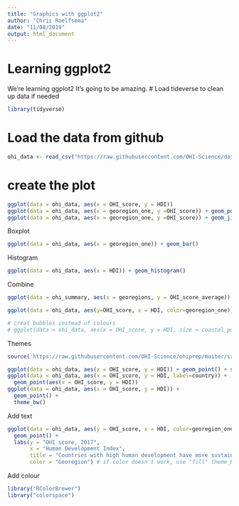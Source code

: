 ```yaml
---
title: "Graphics with ggplot2"
author: "Chris Roelfsema"
date: "11/08/2019"
output: html_document
---
```


# Learning ggplot2

We're learning ggplot2 It's going to be amazing. 
# Load tideverse to clean up data if needed
```r
library(tidyverse)
```


# Load the data from github  

```r
ohi_data <- read_csv("https://raw.githubusercontent.com/OHI-Science/data-science-training/master/data/OHI_global_data.csv")
```


# create the plot
```r
ggplot(data = ohi_data, aes(x = OHI_score, y = HDI))
ggplot(data = ohi_data, aes(x = georegion_one, y =OHI_score)) + geom_point()
ggplot(data = ohi_data, aes(x = georegion_one, y =OHI_score)) + geom_jitter(width=0.2)
```

Boxplot
```r
ggplot(data = ohi_data, aes(x = georegion_one)) + geom_bar()
```

Histogram
```r
ggplot(data = ohi_data, aes(x = HDI)) + geom_histogram()
```

Combine
```r
ggplot(data = ohi_summary, aes(x = georegions, y = OHI_score_average)) + geom_bar(stat="identity") + geom_jitter(data=ohi_data, aes(x=georegion_one, y=OHI_score))
```
```r
ggplot(data = ohi_data, aes(y=OHI_score, x = HDI, color=georegion_one)) + geom_point()

# creat bubbles instead of colours
# ggplot(data = ohi_data, aes(x = OHI_score, y = HDI, size = coastal_pop)) + geom_point()

```

Themes
```r
source('https://raw.githubusercontent.com/OHI-Science/ohiprep/master/src/R/scatterTheme.txt')       

ggplot(data = ohi_data, aes(x = OHI_score, y = HDI)) + geom_point() + scatterTheme
ggplot(data = ohi_data, aes(x = OHI_score, y = HDI, label=country)) + 
  geom_point(aes(x = OHI_score, y = HDI))
ggplot(data = ohi_data, aes(x = OHI_score, y = HDI)) +  
  geom_point() +
  theme_bw()
```

Add text
```r
ggplot(data = ohi_data, aes(y = OHI_score, x = HDI, color=georegion_one)) +
  geom_point() +
  labs(y = "OHI score, 2017", 
       x = "Human Development Index",
       title = "Countries with high human development have more sustainable oceans",
       color = "Georegion") # if color doesn't work, use "fill" theme_bw()
```
Add colour
```r
library("RColorBrewer")
library("colorspace")

```

